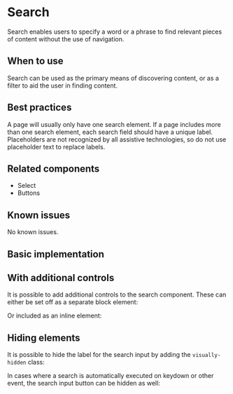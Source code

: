 
<Meta title="Components/Search" />

# Search

Search enables users to specify a word or a phrase to find relevant pieces of
content without the use of navigation.

## When to use

Search can be used as the primary means of discovering content, or as a filter
to aid the user in finding content.

## Best practices

A page will usually only have one search element. If a page includes more than
one search element, each search field should have a unique label. Placeholders
are not recognized by all assistive technologies, so do not use placeholder
text to replace labels.

## Related components

- Select
- Buttons

## Known issues

No known issues.

## Basic implementation

<Story story={stories.basic} />

## With additional controls

It is possible to add additional controls to the search component. These can
either be set off as a separate block element:

<Story story={stories.withBlockControls} />

Or included as an inline element:

<Story story={stories.withInlineControls} />

## Hiding elements

It is possible to hide the label for the search input by adding the `visually-hidden` class:

<Story story={stories.noLabel} />

In cases where a search is automatically executed on keydown or other event, the
search input button can be hidden as well:

<Story story={stories.noButton} />
